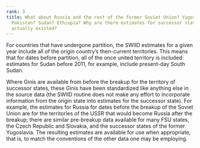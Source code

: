 ```yaml
---
rank: 3
title: What about Russia and the rest of the former Soviet Union? Yugoslavia? Czechoslovakia?
  Pakistan? Sudan? Ethiopia? Why are there estimates for successor states before they
  actually existed?
---
```


For countries that have undergone partition, the SWIID estimates for a given year include all of the origin country's then-current territories.  This means that for dates before partition, all of the once united territory is included: estimates for Sudan before 2011, for example, include present-day South Sudan.

Where Ginis are available from before the breakup for the territory of successor states, these Ginis have been standardized like anything else in the source data (the SWIID routine does not make any effort to incorporate information from the origin state into estimates for the successor state).  For example, the estimates for Russia for dates before the breakup of the Soviet Union are for the territories of the USSR that would become Russia after the breakup; there are similar pre-breakup data available for many FSU states, the Czech Republic and Slovakia, and the successor states of the former Yugoslavia.  The resulting estimates are available for use when appropriate, that is, to match the conventions of the other data one may be employing.
